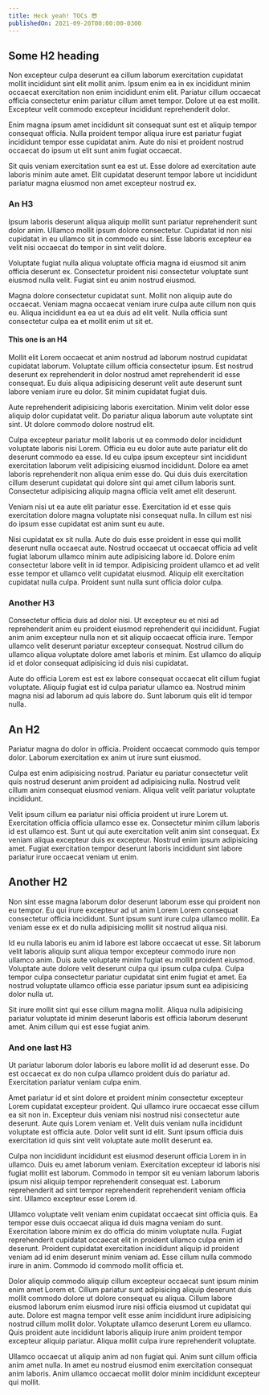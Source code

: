 ```yaml
---
title: Heck yeah! TOCs 😎
publishedOn: 2021-09-20T00:00:00-0300
---
```


## Some H2 heading

Non excepteur culpa deserunt ea cillum laborum exercitation cupidatat mollit incididunt sint elit mollit anim. Ipsum enim ea in ex incididunt minim occaecat exercitation non enim incididunt enim elit. Pariatur cillum occaecat officia consectetur enim pariatur cillum amet tempor. Dolore ut ea est mollit. Excepteur velit commodo excepteur incididunt reprehenderit dolor.

Enim magna ipsum amet incididunt sit consequat sunt est et aliquip tempor consequat officia. Nulla proident tempor aliqua irure est pariatur fugiat incididunt tempor esse cupidatat anim. Aute do nisi et proident nostrud occaecat do ipsum ut elit sunt anim fugiat occaecat.

Sit quis veniam exercitation sunt ea est ut. Esse dolore ad exercitation aute laboris minim aute amet. Elit cupidatat deserunt tempor labore ut incididunt pariatur magna eiusmod non amet excepteur nostrud ex.

### An H3

Ipsum laboris deserunt aliqua aliquip mollit sunt pariatur reprehenderit sunt dolor anim. Ullamco mollit ipsum dolore consectetur. Cupidatat id non nisi cupidatat in eu ullamco sit in commodo eu sint. Esse laboris excepteur ea velit nisi occaecat do tempor in sint velit dolore.

Voluptate fugiat nulla aliqua voluptate officia magna id eiusmod sit anim officia deserunt ex. Consectetur proident nisi consectetur voluptate sunt eiusmod nulla velit. Fugiat sint eu anim nostrud eiusmod.

Magna dolore consectetur cupidatat sunt. Mollit non aliquip aute do occaecat. Veniam magna occaecat veniam irure culpa aute cillum non quis eu. Aliqua incididunt ea ea ut ea duis ad elit velit. Nulla officia sunt consectetur culpa ea et mollit enim ut sit et.

#### This one is an H4

Mollit elit Lorem occaecat et anim nostrud ad laborum nostrud cupidatat cupidatat laborum. Voluptate cillum officia consectetur ipsum. Est nostrud deserunt ex reprehenderit in dolor nostrud amet reprehenderit id esse consequat. Eu duis aliqua adipisicing deserunt velit aute deserunt sunt labore veniam irure eu dolor. Sit minim cupidatat fugiat duis.

Aute reprehenderit adipisicing laboris exercitation. Minim velit dolor esse aliquip dolor cupidatat velit. Do pariatur aliqua laborum aute voluptate sint sint. Ut dolore commodo dolore nostrud elit.

Culpa excepteur pariatur mollit laboris ut ea commodo dolor incididunt voluptate laboris nisi Lorem. Officia eu eu dolor aute aute pariatur elit do deserunt commodo ea esse. Id eu culpa ipsum excepteur sint incididunt exercitation laborum velit adipisicing eiusmod incididunt. Dolore ea amet laboris reprehenderit non aliqua enim esse do. Qui duis duis exercitation cillum deserunt cupidatat qui dolore sint qui amet cillum laboris sunt. Consectetur adipisicing aliquip magna officia velit amet elit deserunt.

Veniam nisi ut ea aute elit pariatur esse. Exercitation id et esse quis exercitation dolore magna voluptate nisi consequat nulla. In cillum est nisi do ipsum esse cupidatat est anim sunt eu aute.

Nisi cupidatat ex sit nulla. Aute do duis esse proident in esse qui mollit deserunt nulla occaecat aute. Nostrud occaecat ut occaecat officia ad velit fugiat laborum ullamco minim aute adipisicing labore id. Dolore enim consectetur labore velit in id tempor. Adipisicing proident ullamco et ad velit esse tempor et ullamco velit cupidatat eiusmod. Aliquip elit exercitation cupidatat nulla culpa. Proident sunt nulla sunt officia dolor culpa.

### Another H3

Consectetur officia duis ad dolor nisi. Ut excepteur eu et nisi ad reprehenderit anim eu proident eiusmod reprehenderit qui incididunt. Fugiat anim anim excepteur nulla non et sit aliquip occaecat officia irure. Tempor ullamco velit deserunt pariatur excepteur consequat. Nostrud cillum do ullamco aliqua voluptate dolore amet laboris et minim. Est ullamco do aliquip id et dolor consequat adipisicing id duis nisi cupidatat.

Aute do officia Lorem est est ex labore consequat occaecat elit cillum fugiat voluptate. Aliquip fugiat est id culpa pariatur ullamco ea. Nostrud minim magna nisi ad laborum ad quis labore do. Sunt laborum quis elit id tempor nulla.

## An H2

Pariatur magna do dolor in officia. Proident occaecat commodo quis tempor dolor. Laborum exercitation ex anim ut irure sunt eiusmod.

Culpa est enim adipisicing nostrud. Pariatur eu pariatur consectetur velit quis nostrud deserunt anim proident ad adipisicing nulla. Nostrud velit cillum anim consequat eiusmod veniam. Aliqua velit velit pariatur voluptate incididunt.

Velit ipsum cillum ea pariatur nisi officia proident ut irure Lorem ut. Exercitation officia officia ullamco esse ex. Consectetur minim cillum laboris id est ullamco est. Sunt ut qui aute exercitation velit anim sint consequat. Ex veniam aliqua excepteur duis ex excepteur. Nostrud enim ipsum adipisicing amet. Fugiat exercitation tempor deserunt laboris incididunt sint labore pariatur irure occaecat veniam ut enim.

## Another H2

Non sint esse magna laborum dolor deserunt laborum esse qui proident non eu tempor. Eu qui irure excepteur ad ut anim Lorem Lorem consequat consectetur officia incididunt. Sunt ipsum sunt irure culpa ullamco mollit. Ea veniam esse ex et do nulla adipisicing mollit sit nostrud aliqua nisi.

Id eu nulla laboris eu anim id labore est labore occaecat ut esse. Sit laborum velit laboris aliquip sunt aliqua tempor excepteur commodo irure non ullamco anim. Duis aute voluptate minim fugiat eu mollit proident eiusmod. Voluptate aute dolore velit deserunt culpa qui ipsum culpa culpa. Culpa tempor culpa consectetur pariatur cupidatat sint enim fugiat et amet. Ea nostrud voluptate ullamco officia esse pariatur ipsum sunt ea adipisicing dolor nulla ut.

Sit irure mollit sint qui esse cillum magna mollit. Aliqua nulla adipisicing pariatur voluptate id minim deserunt laboris est officia laborum deserunt amet. Anim cillum qui est esse fugiat anim.

### And one last H3

Ut pariatur laborum dolor laboris eu labore mollit id ad deserunt esse. Do est occaecat ex do non culpa ullamco proident duis do pariatur ad. Exercitation pariatur veniam culpa enim.

Amet pariatur id et sint dolore et proident minim consectetur excepteur Lorem cupidatat excepteur proident. Qui ullamco irure occaecat esse cillum ea sit non in. Excepteur duis veniam nisi nostrud nisi consectetur aute deserunt. Aute quis Lorem veniam et. Velit duis veniam nulla incididunt voluptate est officia aute. Dolor velit sunt id elit. Sunt ipsum officia duis exercitation id quis sint velit voluptate aute mollit deserunt ea.

Culpa non incididunt incididunt est eiusmod deserunt officia Lorem in in ullamco. Duis eu amet laborum veniam. Exercitation excepteur id laboris nisi fugiat mollit est laborum. Commodo in tempor sit eu veniam laborum laboris ipsum nisi aliquip tempor reprehenderit consequat est. Laborum reprehenderit ad sint tempor reprehenderit reprehenderit veniam officia sint. Ullamco excepteur esse Lorem id.

Ullamco voluptate velit veniam enim cupidatat occaecat sint officia quis. Ea tempor esse duis occaecat aliqua id duis magna veniam do sunt. Exercitation labore minim ex do officia do minim voluptate nulla. Fugiat reprehenderit cupidatat occaecat elit in proident ullamco culpa enim id deserunt. Proident cupidatat exercitation incididunt aliquip id proident veniam ad id enim deserunt minim veniam ad. Esse cillum nulla commodo irure in anim. Commodo id commodo mollit officia et.

Dolor aliquip commodo aliquip cillum excepteur occaecat sunt ipsum minim enim amet Lorem et. Cillum pariatur sunt adipisicing aliquip deserunt duis mollit commodo dolore ut dolore consequat eu aliqua. Cillum labore eiusmod laborum enim eiusmod irure nisi officia eiusmod ut cupidatat qui aute. Dolore est magna tempor velit esse anim incididunt irure adipisicing nostrud cillum mollit dolor. Voluptate ullamco deserunt Lorem eu ullamco. Quis proident aute incididunt laboris aliquip irure anim proident tempor excepteur aliquip pariatur. Aliqua mollit culpa irure reprehenderit voluptate.

Ullamco occaecat ut aliquip anim ad non fugiat qui. Anim sunt cillum officia anim amet nulla. In amet eu nostrud eiusmod enim exercitation consequat anim laboris. Anim ullamco occaecat mollit dolor minim incididunt excepteur qui mollit.
